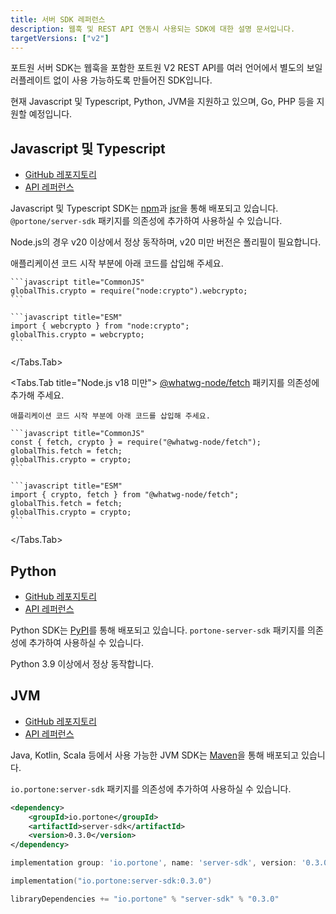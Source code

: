```yaml
---
title: 서버 SDK 레퍼런스
description: 웹훅 및 REST API 연동시 사용되는 SDK에 대한 설명 문서입니다.
targetVersions: ["v2"]
---
```



포트원 서버 SDK는 웹훅을 포함한 포트원 V2 REST API를 여러 언어에서 별도의 보일러플레이트 없이 사용 가능하도록 만들어진 SDK입니다.

현재 Javascript 및 Typescript, Python, JVM을 지원하고 있으며, Go, PHP 등을 지원할 예정입니다.

## Javascript 및 Typescript

- [GitHub 레포지토리](https://github.com/portone-io/server-sdk/tree/main/javascript)
- [API 레퍼런스](https://portone-io.github.io/server-sdk/js)

Javascript 및 Typescript SDK는 [npm](https://www.npmjs.com/package/@portone/server-sdk)과 [jsr](https://jsr.io/@portone/server-sdk)을 통해 배포되고 있습니다.
`@portone/server-sdk` 패키지를 의존성에 추가하여 사용하실 수 있습니다.

Node.js의 경우 v20 이상에서 정상 동작하며, v20 미만 버전은 폴리필이 필요합니다.

<Tabs>
  <Tabs.Tab title="Node.js v18 이상 v20 미만">
    애플리케이션 코드 시작 부분에 아래 코드를 삽입해 주세요.

    ```javascript title="CommonJS"
    globalThis.crypto = require("node:crypto").webcrypto;
    ```

    ```javascript title="ESM"
    import { webcrypto } from "node:crypto";
    globalThis.crypto = webcrypto;
    ```
  </Tabs.Tab>

  <Tabs.Tab title="Node.js v18 미만">
    [@whatwg-node/fetch](https://www.npmjs.com/package/@whatwg-node/fetch) 패키지를 의존성에 추가해 주세요.

    애플리케이션 코드 시작 부분에 아래 코드를 삽입해 주세요.

    ```javascript title="CommonJS"
    const { fetch, crypto } = require("@whatwg-node/fetch");
    globalThis.fetch = fetch;
    globalThis.crypto = crypto;
    ```

    ```javascript title="ESM"
    import { crypto, fetch } from "@whatwg-node/fetch";
    globalThis.fetch = fetch;
    globalThis.crypto = crypto;
    ```
  </Tabs.Tab>
</Tabs>

## Python

- [GitHub 레포지토리](https://github.com/portone-io/server-sdk/tree/main/python)
- [API 레퍼런스](https://portone-io.github.io/server-sdk/py)

Python SDK는 [PyPI](https://pypi.org/project/portone-server-sdk)를 통해 배포되고 있습니다.
`portone-server-sdk` 패키지를 의존성에 추가하여 사용하실 수 있습니다.

Python 3.9 이상에서 정상 동작합니다.

## JVM

- [GitHub 레포지토리](https://github.com/portone-io/server-sdk/tree/main/jvm)
- [API 레퍼런스](https://portone-io.github.io/server-sdk/jvm)

Java, Kotlin, Scala 등에서 사용 가능한 JVM SDK는 [Maven](https://central.sonatype.com/artifact/io.portone/server-sdk)을 통해 배포되고 있습니다.

`io.portone:server-sdk` 패키지를 의존성에 추가하여 사용하실 수 있습니다.

```xml title="Apache Maven"
<dependency>
    <groupId>io.portone</groupId>
    <artifactId>server-sdk</artifactId>
    <version>0.3.0</version>
</dependency>
```

```groovy title="Gradle (Groovy)"
implementation group: 'io.portone', name: 'server-sdk', version: '0.3.0'
```

```kotlin title="Gradle (Kotlin)"
implementation("io.portone:server-sdk:0.3.0")
```

```scala title="sbt"
libraryDependencies += "io.portone" % "server-sdk" % "0.3.0"
```
